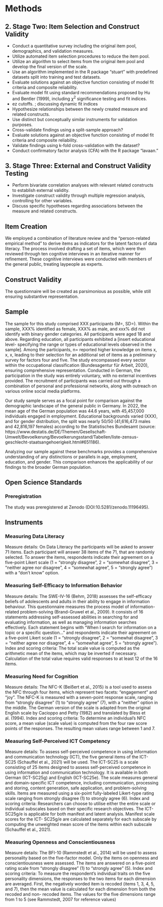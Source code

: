 # Methods

## 2. Stage Two: Item Selection and Construct Validity
   - Conduct a quantitative survey including the original item pool, demographics, and validation measures.
   - Utilize automated item selection procedures to reduce the item pool.
   - Utilize an algorithm to select items from the original item pool and develop the final version of the scale.
   - Use an algorithm implemented in the R package "stuart" with predefined datasets split into training and test datasets.
   - Evaluate solutions against an objective function consisting of model fit criteria and composite reliability.
   - Evaluate model fit using standard recommendations proposed by Hu and Bentler (1999), including $\chi^2$ significance testing   and fit indices.
   - ez cutoffs. ; discussing dynamic fit indices
   - Hypothesize relationships between the newly created measure and related constructs.
   - Use distinct but conceptually similar instruments for validation purposes.
   - Cross-validate findings using a split-sample approach?
   - Evaluate solutions against an objective function consisting of model fit criteria and composite reliability.
   - Validate findings using k-fold cross-validation with the dataset?
   - Conduct confirmatory factor analysis (CFA) with the R package "lavaan."

## 3. Stage Three: External and Construct Validity Testing 
   - Perform bivariate correlation analyses with relevant related constructs to establish external validity.
   - Investigate construct validity through multiple regression analysis, controlling for other variables.
   - Discuss specific hypotheses regarding associations between the measure and related constructs.

## Item Creation  
We employed a combination of literature review and the "person-related empirical method" to derive items as indicators for the latent factors of data literacy. The process involved drafting a set of items, which were then reviewed through ten cognitive interviews in an iterative manner for refinement. These cognitive interviews were conducted with members of the general public, treating laypeople as experts.

## Construct Validity
The questionnaire will be created as parsimonious as possible, while still ensuring substantive representation.

## Sample  
The sample for this study comprised XXX participants (M=, SD=). Within the sample, XXX% identified as female, XXX% as male, and xxx% did not identify with binary gender categories. All participants were aged 18 and above. Regarding education, all participants exhibited a [insert educational level- specifying the range or types of educational levels observed in the sample]. Among the participants, n= reported higher knowledge on items x, x, x, leading to their selection for an additional set of items as a preliminary survey for factors four and five.
The study encompassed every sector within the occupational classification (Bundesagentur für Arbeit, 2020), ensuring comprehensive representation. Conducted in German, the participation in the study was entirely voluntary, with no external incentives provided. The recruitment of participants was carried out through a combination of personal and professional networks, along with outreach on various online social media platforms.

Our study sample serves as a focal point for comparison against the demographic landscape of the general public in Germany. In 2022, the mean age of the German population was 44.6 years, with 45,457,000 individuals engaged in employment. Educational backgrounds varied (XXX), and for gender distribution, the split was nearly 50/50 (41,616,473 males and 42,816,197 females) according to the Statistisches Bundesamt (source: https://www.destatis.de/DE/Themen/Gesellschaft-Umwelt/Bevoelkerung/Bevoelkerungsstand/Tabellen/liste-zensus-geschlecht-staatsangehoerigkeit.html#651186).

Analyzing our sample against these benchmarks provides a comprehensive understanding of any distinctions or parallels in age, employment, education, and gender. This comparison enhances the applicability of our findings to the broader German population.

## Open Science Standards 
### Preregistration  
The study was preregistered at Zenodo (DOI:10.5281/zenodo.11196495).

## Instruments  
### Measuring Data Literacy
Measure details: On Data Literacy the participants will be asked to answer 71
items. Each participant will answer 38 items of the 71, that are randomly selected.
To answer the items, respondents indicate their agreement on a five-point Likert
scale (1 = "strongly disagree", 2 = "somewhat disagree", 3 = "neither agree nor
disagree", 4 = "somewhat agree", 5 = "strongly agree”) with a “don’t know”
option.

### Measuring Self-Efficacy to Information Behavior
Measure details: The SWE-IV-16 (Behm, 2018) assesses the self-efficacy beliefs
of adolescents and adults in their ability to engage in information behaviour. This
questionnaire measures the process model of information-related problem-solving
(Brand-Gruwel et al., 2009). It consists of 16 statements addressing self-assessed
abilities in searching for and evaluating information, as well as managing
information searches effectively. Each statement begins with "When I search for
information on a topic or a specific question..." and respondents indicate their
agreement on a five-point Likert scale (1 = "strongly disagree", 2 = "somewhat
disagree", 3 = "neither agree nor disagree", 4 = "somewhat agree", 5 = "strongly
agree”).
Index and scoring criteria: The total scale value is computed as the arithmetic
mean of the items, which may be inverted if necessary. Calculation of the total value
requires valid responses to at least 12 of the 16 items.

### Measuring Need for Cognition
Measure details: The NFC-K (Beißert et al., 2015) is a tool used to assess the
NFC through four items, which represent two facets: "engagement" and “joy". The
NFC-K is measured with a seven-point response scale, ranging from "strongly
disagree" (1) to "strongly agree" (7), with a "neither" option in the middle. The
German version of the scale is adapted from the original English scale by Cacioppo
and Petty (1982) and translated by Bless et al. (1994).
Index and scoring criteria: To determine an individual's NFC score, a mean value
(scale value) is computed from the four raw score points of the responses. The
resulting mean values range between 1 and 7.

### Measuring Self-Perceived ICT Competency
Measure details: To assess self-perceived competence in using information and
communication technology (ICT), the five general items of the ICT-SC25 (Schauffel
et al., 2021) will be used. The ICT-SC25 is a scale consisting of 25 items designed to
assess self-perceived competence in using information and communication
technology. It is available in both German (ICT-SC25g) and English (ICT-SC25e). The
scale measures general and domain-specific ICT competence, including
communication, processing and storing, content generation, safe application, and
problem-solving skills. Items are measured using a six-point fully-labeled Likert-type
rating scale ranging from strongly disagree (1) to strongly agree (6).
Index and scoring criteria: Researchers can choose to utilise either the entire scale
or individual subscales based on their specific research objectives. The ICT-SC25g/e
is applicable for both manifest and latent analysis. Manifest scale scores for the ICT-
SC25g/e are calculated separately for each subscale by computing the unweighted
mean score of the items within each subscale (Schauffel et al., 2021).

### Measuring Openness and Conscientiousness
Measure details: The BFI-10 (Rammstedt et al., 2014) will be used to assess
personality based on the five-factor model. Only the items on openness and
conscientiousness were assessed.
The items are answered on a five-point rating scale from "strongly disagree" (1) to
"strongly agree" (5).
Index and scoring criteria: To measure the respondent's individual traits on the five
personality dimensions, the responses to the two items for each dimension are
averaged. First, the negatively worded item is recoded (items 1, 3, 4, 5, and 7), then
the mean value is calculated for each dimension from both the recoded and non-
recoded items. The values for the five dimensions range from 1 to 5 (see
Rammstedt, 2007 for reference values)
